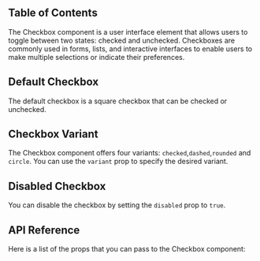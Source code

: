 


## Table of Contents

The Checkbox component is a user interface element that allows users to toggle between two states: checked and unchecked. Checkboxes are commonly used in forms, lists, and interactive interfaces to enable users to make multiple selections or indicate their preferences.

## Default Checkbox

The default checkbox is a square checkbox that can be checked or unchecked.

<CodePreview github="Checkbox" code={DefaultCheckboxCode}>
  <DefaultCheckbox />
</CodePreview>

## Checkbox Variant

The Checkbox component offers four variants: `checked`,`dashed`,`rounded` and `circle`. You can use the `variant` prop to specify the desired variant.

<CodePreview github="Checkbox" code={CheckboxVariantCode}>
  <CheckboxVariant />
</CodePreview>

## Disabled Checkbox

You can disable the checkbox by setting the `disabled` prop to `true`.

<CodePreview github="Checkbox" code={DisabledCheckboxCode}>
  <DisabledCheckbox />
</CodePreview>

## API Reference

Here is a list of the props that you can pass to the Checkbox component:

<ComponentApi data={CheckBoxApiData} />

